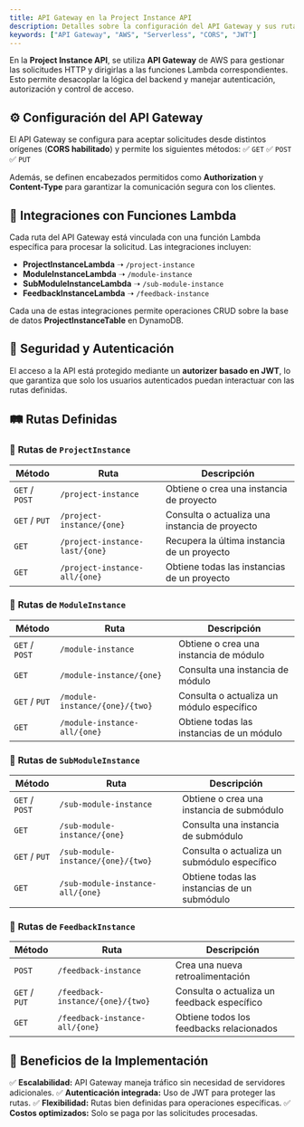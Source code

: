 ```yaml
---
title: API Gateway en la Project Instance API
description: Detalles sobre la configuración del API Gateway y sus rutas.
keywords: ["API Gateway", "AWS", "Serverless", "CORS", "JWT"]
---
```


En la **Project Instance API**, se utiliza **API Gateway** de AWS para gestionar las solicitudes HTTP y dirigirlas a las funciones Lambda correspondientes. Esto permite desacoplar la lógica del backend y manejar autenticación, autorización y control de acceso.

## ⚙ Configuración del API Gateway

El API Gateway se configura para aceptar solicitudes desde distintos orígenes (**CORS habilitado**) y permite los siguientes métodos:
✅ `GET`
✅ `POST`
✅ `PUT`

Además, se definen encabezados permitidos como **Authorization** y **Content-Type** para garantizar la comunicación segura con los clientes.

## 🔗 Integraciones con Funciones Lambda

Cada ruta del API Gateway está vinculada con una función Lambda específica para procesar la solicitud. Las integraciones incluyen:

- **ProjectInstanceLambda** ➝ `/project-instance`
- **ModuleInstanceLambda** ➝ `/module-instance`
- **SubModuleInstanceLambda** ➝ `/sub-module-instance`
- **FeedbackInstanceLambda** ➝ `/feedback-instance`

Cada una de estas integraciones permite operaciones CRUD sobre la base de datos **ProjectInstanceTable** en DynamoDB.

## 🔑 Seguridad y Autenticación

El acceso a la API está protegido mediante un **autorizer basado en JWT**, lo que garantiza que solo los usuarios autenticados puedan interactuar con las rutas definidas.

## 🛤 Rutas Definidas

### 📌 **Rutas de `ProjectInstance`**

| Método         | Ruta                           | Descripción                                    |
| -------------- | ------------------------------ | ---------------------------------------------- |
| `GET` / `POST` | `/project-instance`            | Obtiene o crea una instancia de proyecto       |
| `GET` / `PUT`  | `/project-instance/{one}`      | Consulta o actualiza una instancia de proyecto |
| `GET`          | `/project-instance-last/{one}` | Recupera la última instancia de un proyecto    |
| `GET`          | `/project-instance-all/{one}`  | Obtiene todas las instancias de un proyecto    |

### 📌 **Rutas de `ModuleInstance`**

| Método         | Ruta                           | Descripción                               |
| -------------- | ------------------------------ | ----------------------------------------- |
| `GET` / `POST` | `/module-instance`             | Obtiene o crea una instancia de módulo    |
| `GET`          | `/module-instance/{one}`       | Consulta una instancia de módulo          |
| `GET` / `PUT`  | `/module-instance/{one}/{two}` | Consulta o actualiza un módulo específico |
| `GET`          | `/module-instance-all/{one}`   | Obtiene todas las instancias de un módulo |

### 📌 **Rutas de `SubModuleInstance`**

| Método         | Ruta                               | Descripción                                  |
| -------------- | ---------------------------------- | -------------------------------------------- |
| `GET` / `POST` | `/sub-module-instance`             | Obtiene o crea una instancia de submódulo    |
| `GET`          | `/sub-module-instance/{one}`       | Consulta una instancia de submódulo          |
| `GET` / `PUT`  | `/sub-module-instance/{one}/{two}` | Consulta o actualiza un submódulo específico |
| `GET`          | `/sub-module-instance-all/{one}`   | Obtiene todas las instancias de un submódulo |

### 📌 **Rutas de `FeedbackInstance`**

| Método        | Ruta                             | Descripción                                 |
| ------------- | -------------------------------- | ------------------------------------------- |
| `POST`        | `/feedback-instance`             | Crea una nueva retroalimentación            |
| `GET` / `PUT` | `/feedback-instance/{one}/{two}` | Consulta o actualiza un feedback específico |
| `GET`         | `/feedback-instance-all/{one}`   | Obtiene todos los feedbacks relacionados    |

## 🚀 Beneficios de la Implementación

✅ **Escalabilidad:** API Gateway maneja tráfico sin necesidad de servidores adicionales.
✅ **Autenticación integrada:** Uso de JWT para proteger las rutas.
✅ **Flexibilidad:** Rutas bien definidas para operaciones específicas.
✅ **Costos optimizados:** Solo se paga por las solicitudes procesadas.
